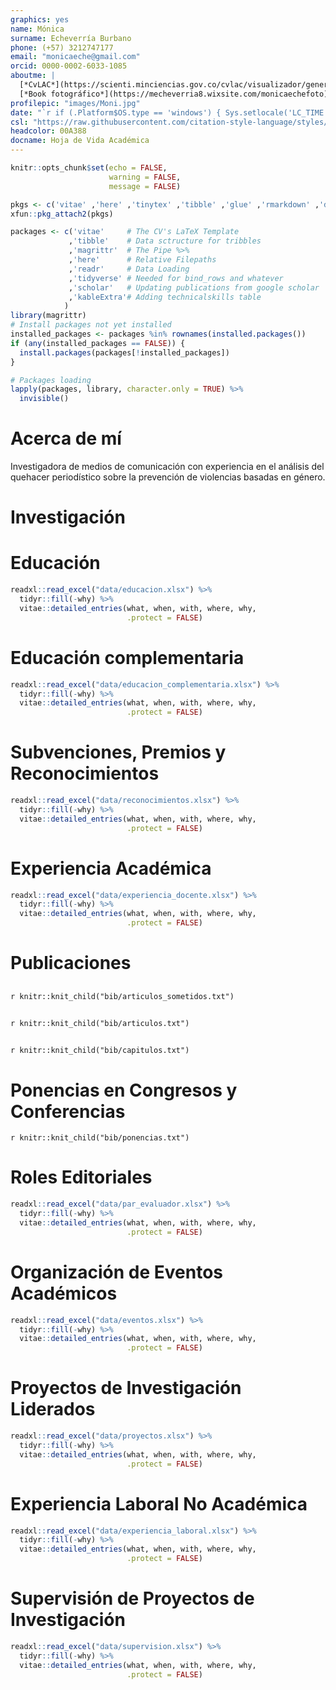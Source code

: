 ```yaml
---
graphics: yes
name: Mónica
surname: Echeverría Burbano
phone: (+57) 3212747177
email: "monicaeche@gmail.com"
orcid: 0000-0002-6033-1085
aboutme: |
  [*CvLAC*](https://scienti.minciencias.gov.co/cvlac/visualizador/generarCurriculoCv.do?cod_rh=0001636025) • 
  [*Book fotográfico*](https://mecheverria8.wixsite.com/monicaechefoto)
profilepic: "images/Moni.jpg"
date: "`r if (.Platform$OS.type == 'windows') { Sys.setlocale('LC_TIME','Spanish_Spain') } else { Sys.setlocale('LC_TIME','es_CO.UTF-8') }; format(Sys.Date(), '%d de %B de %Y')`"
csl: "https://raw.githubusercontent.com/citation-style-language/styles/master/apa-cv.csl"
headcolor: 00A388
docname: Hoja de Vida Académica
---
```


```r
knitr::opts_chunk$set(echo = FALSE,
                      warning = FALSE,
                      message = FALSE)

pkgs <- c('vitae' ,'here' ,'tinytex' ,'tibble' ,'glue' ,'rmarkdown' ,'dplyr', 'readr' ,'yaml')
xfun::pkg_attach2(pkgs)

packages <- c('vitae'     # The CV's LaTeX Template
             ,'tibble'    # Data sctructure for tribbles
             ,'magrittr'  # The Pipe %>%
             ,'here'      # Relative Filepaths
             ,'readr'     # Data Loading
             ,'tidyverse' # Needed for bind_rows and whatever
             ,'scholar'   # Updating publications from google scholar
             ,'kableExtra'# Adding technicalskills table
            )
library(magrittr)
# Install packages not yet installed
installed_packages <- packages %in% rownames(installed.packages())
if (any(installed_packages == FALSE)) {
  install.packages(packages[!installed_packages])
}

# Packages loading
lapply(packages, library, character.only = TRUE) %>%
  invisible()
```

# Acerca de mí

Investigadora de medios de comunicación con experiencia en el análisis del quehacer periodístico sobre la prevención de violencias basadas en género.

# Investigación

\begin{cvskills}
  \cvskill
    {Líneas de Investigación}
    {Comunicación estratégica en organizaciones y movimientos sociales • Género • Interseccionalidad \newline
    Comunicación con enfoque de derechos humanos • Análisis de medios}
\end{cvskills}

# Educación

```r
readxl::read_excel("data/educacion.xlsx") %>%
  tidyr::fill(-why) %>%
  vitae::detailed_entries(what, when, with, where, why,
                          .protect = FALSE)
```

# Educación complementaria

```r
readxl::read_excel("data/educacion_complementaria.xlsx") %>%
  tidyr::fill(-why) %>%
  vitae::detailed_entries(what, when, with, where, why,
                          .protect = FALSE)
```

# Subvenciones, Premios y Reconocimientos

```r
readxl::read_excel("data/reconocimientos.xlsx") %>%
  tidyr::fill(-why) %>%
  vitae::detailed_entries(what, when, with, where, why,
                          .protect = FALSE)
```

# Experiencia Académica

```r
readxl::read_excel("data/experiencia_docente.xlsx") %>%
  tidyr::fill(-why) %>%
  vitae::detailed_entries(what, when, with, where, why,
                          .protect = FALSE)
```

# Publicaciones

## \textbf{Artículos en Revisión}

\begingroup
\setlength{\parindent}{-0.5in}
\setlength{\leftskip}{0.5in}

`r knitr::knit_child("bib/articulos_sometidos.txt")`

\endgroup

## \textbf{Artículos Publicados}

\begingroup
\setlength{\parindent}{-0.5in}
\setlength{\leftskip}{0.5in}

`r knitr::knit_child("bib/articulos.txt")`

\endgroup

## \textbf{Capítulos de Libro}

\begingroup
\setlength{\parindent}{-0.5in}
\setlength{\leftskip}{0.5in}

`r knitr::knit_child("bib/capitulos.txt")`

\endgroup

# Ponencias en Congresos y Conferencias

\begingroup
\setlength{\parindent}{-0.5in}
\setlength{\leftskip}{0.5in}

`r knitr::knit_child("bib/ponencias.txt")`

\endgroup

# Roles Editoriales

```r
readxl::read_excel("data/par_evaluador.xlsx") %>%
  tidyr::fill(-why) %>%
  vitae::detailed_entries(what, when, with, where, why,
                          .protect = FALSE)
```

# Organización de Eventos Académicos

```r
readxl::read_excel("data/eventos.xlsx") %>%
  tidyr::fill(-why) %>%
  vitae::detailed_entries(what, when, with, where, why,
                          .protect = FALSE)
```

# Proyectos de Investigación Liderados

```r
readxl::read_excel("data/proyectos.xlsx") %>%
  tidyr::fill(-why) %>%
  vitae::detailed_entries(what, when, with, where, why,
                          .protect = FALSE)
```

# Experiencia Laboral No Académica

```r
readxl::read_excel("data/experiencia_laboral.xlsx") %>%
  tidyr::fill(-why) %>%
  vitae::detailed_entries(what, when, with, where, why,
                          .protect = FALSE)
```

# Supervisión de Proyectos de Investigación

```r
readxl::read_excel("data/supervision.xlsx") %>%
  tidyr::fill(-why) %>%
  vitae::detailed_entries(what, when, with, where, why,
                          .protect = FALSE)
```